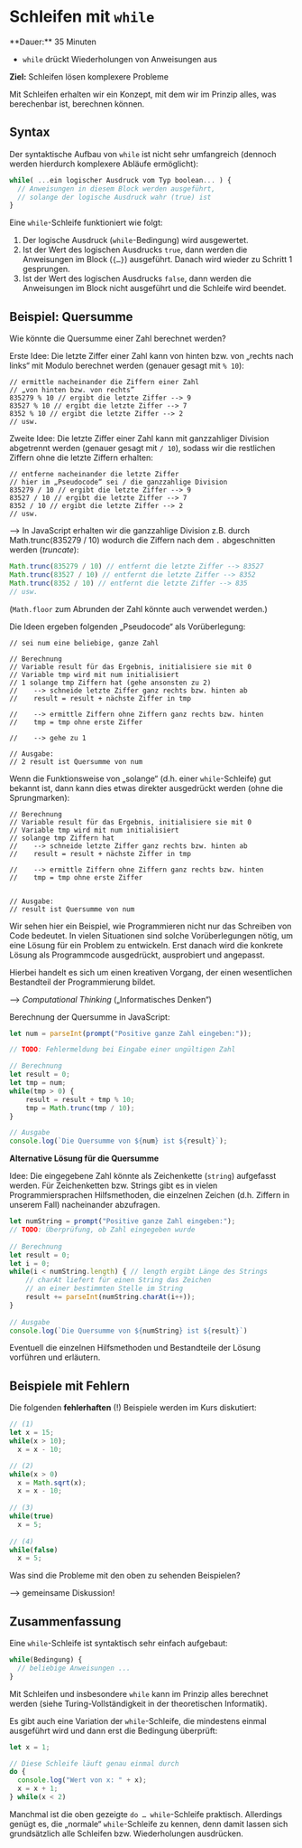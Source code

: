 
# Schleifen mit `while`

<Callout>
  **Dauer:** 35 Minuten

  - `while` drückt Wiederholungen von Anweisungen aus

  **Ziel:** Schleifen lösen komplexere Probleme
</Callout>

Mit Schleifen erhalten wir ein Konzept, mit dem wir im Prinzip 
alles, was berechenbar ist, berechnen können. 

## Syntax

Der syntaktische Aufbau von `while` ist nicht sehr umfangreich
(dennoch werden hierdurch komplexere Abläufe ermöglicht):

```js
while( ...ein logischer Ausdruck vom Typ boolean... ) {
  // Anweisungen in diesem Block werden ausgeführt,
  // solange der logische Ausdruck wahr (true) ist	
}
```

Eine `while`-Schleife funktioniert wie folgt: 

1. Der logische Ausdruck (`while`-Bedingung) wird ausgewertet.
2. Ist der Wert des logischen Ausdrucks `true`, dann werden die Anweisungen im Block (`{…}`) ausgeführt. Danach wird wieder zu Schritt 1 gesprungen.
3. Ist der Wert des logischen Ausdrucks `false`, dann werden die Anweisungen im Block nicht ausgeführt und die Schleife wird beendet.

## Beispiel: Quersumme

Wie könnte die Quersumme einer Zahl berechnet werden?

Erste Idee: Die letzte Ziffer einer Zahl kann von hinten bzw. 
von „rechts nach links“ mit Modulo berechnet werden (genauer 
gesagt mit `% 10`):

```
// ermittle nacheinander die Ziffern einer Zahl
// „von hinten bzw. von rechts”
835279 % 10 // ergibt die letzte Ziffer --> 9
83527 % 10 // ergibt die letzte Ziffer --> 7
8352 % 10 // ergibt die letzte Ziffer --> 2
// usw.
```

Zweite Idee: Die letzte Ziffer einer Zahl kann mit ganzzahliger 
Division abgetrennt werden (genauer gesagt mit `/ 10`), sodass
wir die restlichen Ziffern ohne die letzte Ziffern erhalten:

```
// entferne nacheinander die letzte Ziffer 
// hier im „Pseudocode“ sei / die ganzzahlige Division
835279 / 10 // ergibt die letzte Ziffer --> 9
83527 / 10 // ergibt die letzte Ziffer --> 7
8352 / 10 // ergibt die letzte Ziffer --> 2
// usw.
```

&xrarr; In JavaScript erhalten wir die ganzzahlige Division
z.B. durch Math.trunc(835279 / 10) wodurch die Ziffern nach
dem `.` abgeschnitten werden (_truncate_):

```js
Math.trunc(835279 / 10) // entfernt die letzte Ziffer --> 83527
Math.trunc(83527 / 10) // entfernt die letzte Ziffer --> 8352
Math.trunc(8352 / 10) // entfernt die letzte Ziffer --> 835
// usw.
```

(`Math.floor` zum Abrunden der Zahl könnte auch verwendet werden.)

Die Ideen ergeben folgenden „Pseudocode“ als Vorüberlegung:

```
// sei num eine beliebige, ganze Zahl

// Berechnung
// Variable result für das Ergebnis, initialisiere sie mit 0
// Variable tmp wird mit num initialisiert
// 1 solange tmp Ziffern hat (gehe ansonsten zu 2)
//    --> schneide letzte Ziffer ganz rechts bzw. hinten ab
//    result = result + nächste Ziffer in tmp

//    --> ermittle Ziffern ohne Ziffern ganz rechts bzw. hinten
//    tmp = tmp ohne erste Ziffer

//    --> gehe zu 1

// Ausgabe: 
// 2 result ist Quersumme von num
```

Wenn die Funktionsweise von „solange“ (d.h. einer 
`while`-Schleife) gut bekannt ist, dann kann dies etwas
direkter ausgedrückt werden (ohne die Sprungmarken):

```
// Berechnung
// Variable result für das Ergebnis, initialisiere sie mit 0
// Variable tmp wird mit num initialisiert
// solange tmp Ziffern hat
//    --> schneide letzte Ziffer ganz rechts bzw. hinten ab
//    result = result + nächste Ziffer in tmp

//    --> ermittle Ziffern ohne Ziffern ganz rechts bzw. hinten
//    tmp = tmp ohne erste Ziffer


// Ausgabe: 
// result ist Quersumme von num
```

<Callout type="warning">
Wir sehen hier ein Beispiel, wie Programmieren nicht nur
das Schreiben von Code bedeutet. In vielen Situationen sind
solche Vorüberlegungen nötig, um eine Lösung für ein Problem
zu entwickeln. Erst danach wird die konkrete Lösung als
Programmcode ausgedrückt, ausprobiert und angepasst.

Hierbei handelt es sich um einen kreativen Vorgang, der 
einen wesentlichen Bestandteil der Programmierung bildet.

&xrarr; _Computational Thinking_ („Informatisches Denken“)
</Callout>

Berechnung der Quersumme in JavaScript:

```js
let num = parseInt(prompt("Positive ganze Zahl eingeben:"));

// TODO: Fehlermeldung bei Eingabe einer ungültigen Zahl

// Berechnung
let result = 0;	
let tmp = num;	
while(tmp > 0) {
    result = result + tmp % 10;	
    tmp = Math.trunc(tmp / 10);	
}

// Ausgabe	
console.log(`Die Quersumme von ${num} ist ${result}`);
```

**Alternative Lösung für die Quersumme**

Idee: Die eingegebene Zahl könnte als Zeichenkette (`string`)
aufgefasst werden. Für Zeichenketten bzw. Strings gibt es 
in vielen Programmiersprachen Hilfsmethoden, die einzelnen
Zeichen (d.h. Ziffern in unserem Fall) nacheinander abzufragen.

```js
let numString = prompt("Positive ganze Zahl eingeben:");
// TODO: Überprüfung, ob Zahl eingegeben wurde
	
// Berechnung	
let result = 0;
let i = 0;
while(i < numString.length) { // length ergibt Länge des Strings
    // charAt liefert für einen String das Zeichen 
    // an einer bestimmten Stelle im String
    result += parseInt(numString.charAt(i++));
}
	
// Ausgabe
console.log(`Die Quersumme von ${numString} ist ${result}`)
```

<Callout type="warning" emoji="👨🏻‍💻">
Eventuell die einzelnen Hilfsmethoden und Bestandteile
der Lösung vorführen und erläutern.
</Callout>

## Beispiele mit Fehlern

Die folgenden **fehlerhaften** (!) Beispiele werden im Kurs 
diskutiert:

```js
// (1)
let x = 15;
while(x > 10);	
  x = x - 10;

// (2)
while(x > 0)
  x = Math.sqrt(x);
  x = x - 10;
	
// (3)
while(true)	
  x = 5;
	
// (4)
while(false)
  x = 5;
```

Was sind die Probleme mit den oben zu sehenden Beispielen?

&xrarr; gemeinsame Diskussion!

## Zusammenfassung

Eine `while`-Schleife ist syntaktisch sehr einfach aufgebaut:

```js
while(Bedingung) { 
  // beliebige Anweisungen ... 
}
```
Mit Schleifen und insbesondere `while` kann im Prinzip alles 
berechnet werden (siehe Turing-Vollständigkeit in der 
theoretischen Informatik).

Es gibt auch eine Variation der `while`-Schleife, die mindestens 
einmal ausgeführt wird und dann erst die Bedingung überprüft:

```js
let x = 1;

// Diese Schleife läuft genau einmal durch	
do {
  console.log("Wert von x: " + x);
  x = x + 1;
} while(x < 2)
```

Manchmal ist die oben gezeigte `do … while`-Schleife praktisch.
Allerdings genügt es, die „normale“ `while`-Schleife zu kennen,
denn damit lassen sich grundsätzlich alle Schleifen bzw.
Wiederholungen ausdrücken.


